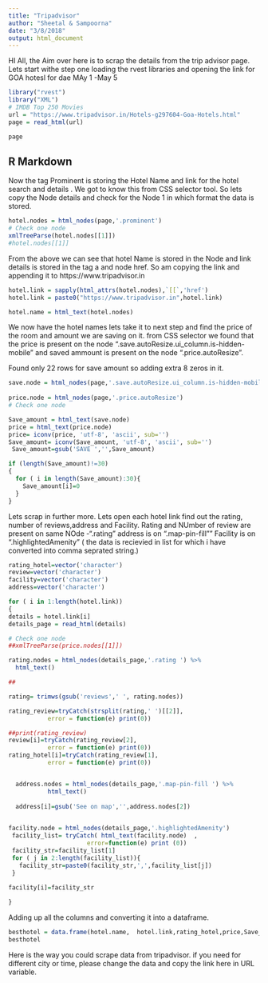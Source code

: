 ```yaml
---
title: "Tripadvisor"
author: "Sheetal & Sampoorna"
date: "3/8/2018"
output: html_document
---
```



HI All, the Aim over here is to scrap the details from the trip advisor page.
Lets start withe step one loading the rvest libraries and opening the link for GOA hotesl for dae MAy 1 -May 5
```r
library("rvest")
library("XML")
# IMDB Top 250 Movies
url = "https://www.tripadvisor.in/Hotels-g297604-Goa-Hotels.html"
page = read_html(url)

page
```

## R Markdown

Now the tag Prominent is storing the Hotel Name and link for the hotel search and details . We got to know this from CSS selector tool. So lets copy the Node details and check for the Node 1 in which format the data is stored.

```r

hotel.nodes = html_nodes(page,'.prominent')
# Check one node
xmlTreeParse(hotel.nodes[[1]])
#hotel.nodes[[1]]
```

From the above we can see that hotel Name is stored in the Node and link details is stored in the tag a and node href.
So am copying the link and appending it to https://www.tripadvisor.in


```r
hotel.link = sapply(html_attrs(hotel.nodes),`[[`,'href')
hotel.link = paste0("https://www.tripadvisor.in",hotel.link)

hotel.name = html_text(hotel.nodes)

```

We now have the hotel names lets take it to next step and find the price of the room and amount we are saving on it.
from CSS selector we found that the price is present on the node ".save.autoResize.ui_column.is-hidden-mobile" and saved ammount is present on the node ".price.autoResize".

Found only 22 rows for save amount so adding extra 8 zeros in it.

```r
save.node = html_nodes(page,'.save.autoResize.ui_column.is-hidden-mobile')
 
price.node = html_nodes(page,'.price.autoResize')
# Check one node

Save_amount = html_text(save.node)
price = html_text(price.node)
price= iconv(price, 'utf-8', 'ascii', sub='') 
Save_amount= iconv(Save_amount, 'utf-8', 'ascii', sub='') 
 Save_amount=gsub('SAVE ','',Save_amount)
```


```r
if (length(Save_amount)!=30)
{
  for ( i in length(Save_amount):30){
    Save_amount[i]=0
  }
}
```

Lets scrap in further more.
Lets open each hotel link find out the rating, number of reviews,address and Facility.
Rating and NUmber of review are present on same NOde -".rating"
address is on  ".map-pin-fill"" 
Facility is on ".highlightedAmenity" ( the data is recievied in list for which i have converted into comma seprated string.)




```r

rating_hotel=vector('character')
review=vector('character')
facility=vector('character')
address=vector('character')

for ( i in 1:length(hotel.link))
{
details = hotel.link[i]
details_page = read_html(details)

# Check one node
##xmlTreeParse(price.nodes[[1]])

rating.nodes = html_nodes(details_page,'.rating ') %>%
  html_text()

##

rating= trimws(gsub('reviews',' ', rating.nodes))

rating_review=tryCatch(strsplit(rating,' ')[[2]],
           error = function(e) print(0))

##print(rating_review)
review[i]=tryCatch(rating_review[2],
           error = function(e) print(0))
rating_hotel[i]=tryCatch(rating_review[1],
           error = function(e) print(0))


  address.nodes = html_nodes(details_page,'.map-pin-fill ') %>%
           html_text() 
  
  address[i]=gsub('See on map','',address.nodes[2])
    

facility.node = html_nodes(details_page,'.highlightedAmenity')
 facility_list= tryCatch( html_text(facility.node)  ,
                      error=function(e) print (0))
 facility_str=facility_list[1]
 for ( j in 2:length(facility_list)){
   facility_str=paste0(facility_str,',',facility_list[j])
 }
 
facility[i]=facility_str

}
```


Adding up all the columns and converting it into a dataframe.


```r
besthotel = data.frame(hotel.name,  hotel.link,rating_hotel,price,Save_amount,review,facility,address)
besthotel
```


Here is the way you could scrape data from tripadvisor. if you need for different city or time, please change the data and copy the link here in URL variable.


